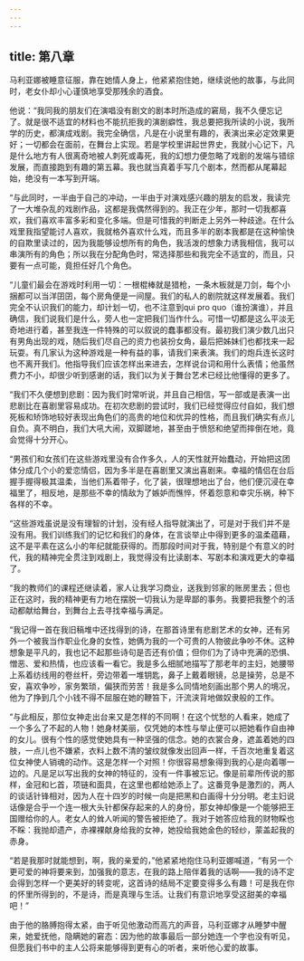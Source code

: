 ```yaml
---
---
---
```

title: 第八章
---




马利亚娜被睡意征服，靠在她情人身上，他紧紧抱住她，继续说他的故事，与此同时，老女仆却小心谨慎地享受那残余的酒食。

他说：“我同我的朋友们在演唱没有剧文的剧本时所造成的窘局，我不久便忘记了。就是很不适宜的材料也不能抗拒我的演剧癖性，我总要把我所读的小说，我所学的历史，都演成戏剧。我完全确信，凡是在小说里有趣的，表演出来必定效果更好；一切都会在面前，在舞台上实现。若是学校里讲起世界史，我就小心记下，凡是什么地方有人很离奇地被人刺死或毒死，我的幻想力便忽略了戏剧的发端与错综发展，而直接跑到有趣的第五幕。我也就当真着手写几个剧本，然而都从尾幕起始，绝没有一本写到开端。

“与此同时，一半由于自己的冲动，一半由于对演戏感兴趣的朋友的启发，我读完了一大堆杂乱的戏剧作品，这都是我偶然得到的。我正在少年，那时一切我都喜欢，我们喜欢丰富多彩和变化多端。但是可惜我的判断走上另外一种歧途。在什么戏里我指望能讨人喜欢，我就格外喜欢什么戏，而且多半的剧本我都是在这种愉快的自欺里读过的，因为我能够设想所有的角色，我活泼的想象力诱我相信，我可以串演所有的角色；所以我在分配角色时，常选择那些和我完全不适宜的，而且，只要有一点可能，竟担任好几个角色。

“儿童们最会在游戏时利用一切：一根棍棒就是猎枪，一条木板就是刀剑，每个小捆都可以当洋囝囝，每个房角便是一间屋。我们的私人的剧院就这样发展着。我们完全不认识我们的能力，却计划一切，也不注意到qui pro quo（谁扮演谁），并且确信，我们说我们是什么，旁人也一定把我们当作什么。可惜一切都是这么平淡无奇地进行着，甚至我连一件特殊的可以叙说的蠢事都没有。最初我们演少数几出只有男角出现的戏，随后我们尽自己的资力也装扮女角，最后把姊妹们也都找来一起玩耍。有几家认为这种游戏是一种有益的事，请我们来表演。我们的炮兵连长这时也不离开我们。他指导我们应该怎样出来进去，怎样说台词和用什么表情；他虽然费力不小，却很少听到感谢的话，我们以为关于舞台艺术已经比他懂得的更多了。

“我们不久便想到悲剧：因为我们时常听说，并且自己相信，写一部或是表演一出悲剧比在喜剧里容易成功。在初次悲剧的尝试时，我们已经觉得应付自如，我们想死板和矫饰地较好表现出角色们的高贵的地位和优异的性格，而且我们确实有点儿自负。真不明白，我们大吼大闹，双脚蹉地，甚至由于愤怒和绝望而摔倒在地，竟会觉得十分开心。

“男孩们和女孩们在这些游戏里没有合作多久，人的天性就开始蠢动，开始把这团体分成几个小的爱恋情侣，因为多半是在喜剧里又演出喜剧来。幸福的情侣在台后握手握得极其温柔，当他们系着带子，化了装，很理想地出了台，他们便沉浸在幸福里了，相反地，是那些不幸的情敌为了嫉妒而憔悴，怀着怨意和幸灾乐祸，种下各样的不幸。

“这些游戏虽说是没有理智的计划，没有经人指导就演出了，可是对于我们并不是没有用。我们训练我们的记忆和我们的身体，在言谈举止中得到更多的温柔蕴藉，这不是平素在这么小的年纪就能获得的。而那段时间对于我，特别是个有意义的时代，我的精神完全贯注到戏剧上，我觉得没有比读剧本、写剧本和演戏更大的幸福了。

“我的教师们的课程还继读着，家人让我学习商业，送我到邻家的账房里去；但也正在这时，我的精神更有力地在摆脱一切我认为是卑鄙的事务。我要把我整个的活动都献给舞台，到舞台上去寻找幸福与满足。

“我记得一首在我旧稿堆中还找得到的诗，在那首诗里有悲剧艺术的女神，还有另外一个被我当作职业化身的女性，她俩为我的一个可贵的人物彼此争吵不休。这种想象是平凡的，我也记不起那些诗句是否还有价值；但你们为了诗中充满的恐惧、憎恶、爱和热情，也应该看一看它。我是多么细腻地描写了那老年的主妇，她腰带上系着纺线用的卷丝杆，旁边带着一堆钥匙，鼻子上戴着眼镜，总是操劳，总是不安，喜欢争吵，家务繁琐，偏狭而劳苦！我是多么同情地刻画出那个男人的境况，他为了挣到几个小钱不得不屈服在她的鞭笞下，汗流浃背地做奴隶般的工作。

“与此相反，那位女神走出台来又是怎样的不同啊！在这个忧愁的人看来，她成了一个多么了不起的人物！她身材美丽，仅凭她的本性与举止便可以把她看作自由神的女儿。很有个性的感觉使她具有一种坚强的信念。她的衣裳合身，遮盖着她的四肢，一点儿也不嫌紧，衣料上数不清的皱纹就像发出回声一样，千百次地重复着这位女神使人销魂的动作。这是怎样一个对照！你很容易想象得到我的心是向着哪一边的。凡是足以写出我的女神的特征的，没有一件事被忘记。像是前辈所传说的那样，金冠和匕首，项链和面具，在这里也都给她添上了。这番竞争是激烈的，两人的谈话针锋相对，因为人在十四岁的时候一向是把黑和白画得十分分明。老主妇说话像是合乎一个连一根大头针都保存起来的人的身份，那女神却像是一个能够把王国赠给你的人。老女人的耸人听闻的警告被拒绝了。我对于她答应给我的财物睬也不睬：我抛却遗产，赤裸裸献身给我的女神，她投给我她金色的轻纱，蒙盖起我的赤身。

“若是我那时就能想到，啊，我的亲爱的，”他紧紧地抱住马利亚娜喊道，“有另一个更可爱的神将要来到，加强我的意志，在我的路上陪伴着我的话啊——我的诗不定会得到怎样一个更美好的转变呢，这首诗的结局不定要变得多么有趣！可是我在你的怀里所得到的，不是诗，而是真理与生活。让我们有意识地享受这甜美的幸福吧！”

由于他的胳膊抱得太紧，由于听见他激动而高亢的声音，马利亚娜才从睡梦中醒来，她爱抚他，隐瞒她的窘态：因为他的故事最后一部分她连一个字也没有听见，但愿我们书中的主人公将来能够得到更有心的听者，来听他心爱的故事。